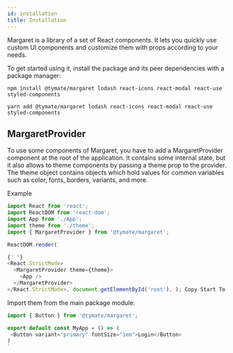 ```yaml
---
id: installation
title: Installation
---
```


Margaret is a library of a set of React components. It lets you quickly use custom UI components and customize them with props according to your needs.

To get started using it, install the package and its peer dependencies with a package manager:

```shell title="With npm"
npm install @tymate/margaret lodash react-icons react-modal react-use styled-components
```

```shell title="With yarn"
yarn add @tymate/margaret lodash react-icons react-modal react-use styled-components
```

## MargaretProvider

To use some components of Margaret, you have to add a MargaretProvider component at the root of the application. It contains some internal state, but it also allows to theme components by passing a theme prop to the provider. The theme object contains objects which hold values for common variables such as color, fonts, borders, variants, and more.

Example

```js
import React from 'react';
import ReactDOM from 'react-dom';
import App from './App';
import theme from './theme';
import { MargaretProvider } from '@tymate/margaret';

ReactDOM.render(

{' '}
<React.StrictMode>
  <MargaretProvider theme={theme}>
    <App />
  </MargaretProvider>
</React.StrictMode>, document.getElementById('root'), ); Copy Start To use the components
```

Import them from the main package module:

```js
import { Button } from '@tymate/margaret';

export default const MyApp = () => (
 <Button variant="primary" fontSize="1em">Login</Button>
)
`
```
